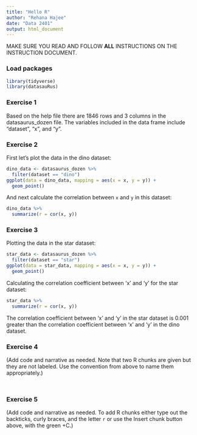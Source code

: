 ```yaml
---
title: "Hello R"
author: "Rehana Hajee"
date: "Data 2401"
output: html_document
---
```


MAKE SURE YOU READ AND FOLLOW **ALL** INSTRUCTIONS ON THE INSTRUCTION DOCUMENT. 

### Load packages

```r
library(tidyverse) 
library(datasauRus)
```


### Exercise 1

Based on the help file there are 1846 rows and 3 columns in the datasaurus_dozen file. The variables included in the data frame include "dataset", "x", and "y".

### Exercise 2

First let's plot the data in the dino dataset:

```r
dino_data <- datasaurus_dozen %>%
  filter(dataset == "dino")
ggplot(data = dino_data, mapping = aes(x = x, y = y)) +
  geom_point()
```

And next calculate the correlation between `x` and `y` in this dataset:

```r
dino_data %>%
  summarize(r = cor(x, y))
```

### Exercise 3

Plotting the data in the star dataset:

```r
star_data <- datasaurus_dozen %>%
  filter(dataset == "star")
ggplot(data = star_data, mapping = aes(x = x, y = y)) +
  geom_point()
```

Calculating the correlation coefficient between 'x' and 'y' for the star dataset:
 
```r

star_data %>%
  summarize(r = cor(x, y))

```

The correlation coefficient between 'x' and 'y' in the star dataset is 0.001 greater than the correlation coefficient between 'x' and 'y' in the dino dataset.

### Exercise 4

(Add code and narrative as needed. Note that two R chunks are given but they are not labeled. Use the convention from above to name them appropriately.)

```r


```

```r


```

### Exercise 5

(Add code and narrative as needed. To add R chunks either type out the backticks, curly braces, and the letter `r` or use the Insert chunk button above, with the green +C.)
